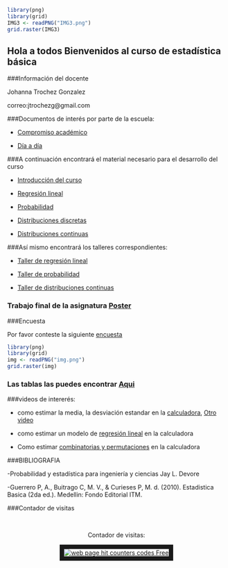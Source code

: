 


```r
library(png)
library(grid)
IMG3 <- readPNG("IMG3.png")
grid.raster(IMG3)
```


## Hola a todos Bienvenidos al curso de estadística básica


###Información del docente


Johanna Trochez Gonzalez

correo:jtrochezg@gmail.com



###Documentos de interés por parte de la escuela:

- [Compromiso académico](https://github.com/jtrochezg/repositoriodeprueba/blob/master/compromiso.pdf)

- [Día a día](https://github.com/jtrochezg/repositoriodeprueba/blob/master/DIA-%20DIA_ESTADISTICA_BASICA_2017-2oficial%20adriana%20guerrero.pdf)


###A continuación encontrará el material necesario para el desarrollo del curso

- [Introducción del curso](https://github.com/jtrochezg/repositoriodeprueba/blob/master/Presentaci%C3%B3n%20del%20curso%20estad%C3%ADstica%20basica2.pdf)

- [Regresión lineal](https://github.com/jtrochezg/repositoriodeprueba/blob/master/Regresi%C3%B3n%20lineal.pdf)

- [Probabilidad](https://github.com/jtrochezg/repositoriodeprueba/blob/master/Probabilidad.pdf)

- [Distribuciones discretas](https://github.com/jtrochezg/repositoriodeprueba/blob/master/ITM_VAD_EBX.pdf)

- [Distribuciones continuas](https://github.com/jtrochezg/repositoriodeprueba/blob/master/FUNCIONES%20DE%20DISTRIBUCI%C3%93N%20DE%20PROBABILIDAD%20CONTINUAS.pdf)


###Así mismo encontrará los talleres correspondientes:


- [Taller de regresión lineal](https://github.com/jtrochezg/repositoriodeprueba/blob/master/taller%20de%20regresi%C3%B3n%20lineal%20simple.pdf)

- [Taller de probabilidad](https://github.com/jtrochezg/repositoriodeprueba/blob/master/taller%20de%20probabilidad.pdf)

- [Taller de distribuciones continuas](https://github.com/jtrochezg/repositoriodeprueba/blob/master/taller%20de%20distribuciones%20continuas.pdf)

### Trabajo final de la asignatura [Poster](https://github.com/jtrochezg/repositoriodeprueba/blob/master/Poster%20de%20estad%C3%ADstica%20descriptiva.pdf)

###Encuesta 

Por favor conteste la siguiente [encuesta](https://docs.google.com/forms/d/e/1FAIpQLSe-lyIiDmro19r9E5ubNdNJNc9J4k_XLTJOaY8dAjCo1P6khg/viewform?vc=0&c=0&w=1)

```r
library(png)
library(grid)
img <- readPNG("img.png")
grid.raster(img)
```


### Las tablas las puedes encontrar [Aqui](https://github.com/jtrochezg/repositoriodeprueba/blob/master/tabla%20de%20diferentes%20probabilidades.pdf)

###videos de intererés:

- como estimar la media, la desviación estandar en la [calculadora](https://www.youtube.com/watch?v=4eXrcn6QLgs), [Otro video](https://www.youtube.com/watch?v=6jqoucoas8Y)

- como estimar un modelo de [regresión lineal](https://www.youtube.com/watch?v=4_WO31Dapv0) en la calculadora

- Como estimar [combinatorias y permutaciones](https://www.youtube.com/watch?v=q0TNGY2xMrM) en la calculadora





###BIBLIOGRAFIA



-Probabilidad y estadística para ingeniería y ciencias Jay L. Devore

-Guerrero P, A., Buitrago C, M. V., & Curieses P, M. d. (2010). Estadistica Basica (2da ed.). Medellin: Fondo Editorial ITM.



###Contador de visitas

<br/>
<center> 
Contador de visitas:

<!-- hitwebcounter Code START -->
<a href="http://www.hitwebcounter.com" target="_blank">
<img src="http://hitwebcounter.com/counter/counter.php?page=7013435&style=0005&nbdigits=5&type=page&initCount=0" title="web page hit counters codes Free" Alt="web page hit counters codes Free"   border="10" >
</center>
</a>                                        <br/>

